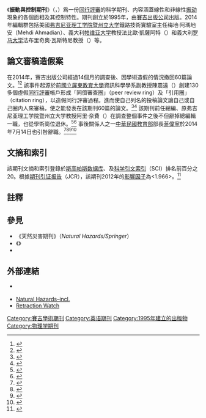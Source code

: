 {{noteTA
|T=zh-hant:振動與控制期刊; zh-hans:振动与控制杂志
|G1=Journal of Vibration and Control
}}
{{Infobox journal
| title = 震動與控制期刊<br>{{small|Journal of Vibration and Control}}
| cover = 
| editor = 梅地·阿瑪地安<br/>（{{lang|en|Mehdi Ahmadian}}）<br/>法比歐·凱撒阿特<br/>（{{lang|en|Fabio Casciati}}）<br/>法布里奇奧·瓦斯特尼<br/>（{{lang|en|Fabrizio Vestroni}}）
| discipline = [[振动|振动]]（聲學、機械工程、力學）
| former_names =
| abbreviation = {{lang|en|J. Vib. Control}}
| publisher = [[賽吉出版公司|賽吉出版公司]]
| language = 英語
| country = 
| frequency = 每年16期
| history = 1995年－現在
| openaccess = 
| license = 
| impact = 1.966
| impact-year = 2012
| website = http://www.sagepub.com/journals/Journal201401/title
| link1 = http://jvc.sagepub.com/content/current
| link1-name = 線上閱讀
| link2 = http://jvc.sagepub.com/content/by/year
| link2-name = 線上閱讀
| JSTOR = 
| OCLC = 40095739
| LCCN = 95660075
| CODEN = JVCOFX
| ISSN = 1077-5463
| eISSN = 1741-2986
}}

《'''振動與控制期刊'''》（''{{lang|en|Journal of Vibration and Control}}''，{{lang|en|JVC}}）爲一份[[同行評審|同行評審]]的科学期刊、内容涵蓋線性和非線性[[振动|振动]]現象的各個面相及其控制特性。期刊創立於1995年，由[[賽吉出版公司|賽吉出版公司]]出版。2014年編輯群包括美國[[弗吉尼亚理工学院暨州立大学|弗吉尼亚理工学院暨州立大学]]鐵路技術實驗室主任梅地·阿瑪地安（Mehdi Ahmadian）、義大利[[帕维亚大学|帕维亚大学]]教授法比歐·凱薩阿特（{{lang|it|Fabio Casciati}}）和義大利[[罗马大学|罗马大学]]法布里奇奧·瓦斯特尼教授（{{lang|it|Fabrizio Vestroni}}）等。

==論文審稿造假案==
{{main|陳震遠論文審稿造假案}}
在2014年，賽吉出版公司經過14個月的調查後、因學術造假的情況撤回60篇論文。<ref>{{Cite news|author=Fred Barbash|title=Scholarly journal retracts 60 articles, smashes ‘peer review ring’|url=http://www.washingtonpost.com/news/morning-mix/wp/2014/07/10/scholarly-journal-retracts-60-articles-smashes-peer-review-ring/|work=''The Washington Post''|language=en|date=2014-07-10|accessdate=2014-07-18}}</ref><ref>{{Cite web|author=李家同|title=假論文失焦了！李家同：JVC審稿制度太荒唐|url=http://www.setnews.net/ColumnNews.aspx?PageGroupID=9&NewsID=31261|work=三立新聞網|date=2014-07-16|language=zh-tw|accessdate=2014-07-18}}</ref> 該事件起源於前[[國立屏東教育大學|國立屏東教育大學]]資訊科學學系副教授陳震遠（{{lang|en|Peter Chen}}）創建130多個虛假[[同行評審|同行評審]]帳戶形成「同儕審查圈」（peer review ring）及「引用圈」（citation ring），以造假同行評審過程。進而使自己列名的投稿論文讓自己或自己圈内人來審稿，使之能發表在該期刊60篇的論文。<ref>{{Cite news|author=Fred Barbash|title=An obscure academic journal. A memorable peer review scandal|url=http://www.washingtonpost.com/news/morning-mix/wp/2014/07/11/the-most-brazen-peer-review-scandal-anyone-can-remember/|work=''The Washington Post''|language=en|date=2014-07-11|accessdate=2014-07-18}}</ref><ref>{{cite web |url=http://www.uk.sagepub.com/aboutus/press/2014/jul/7.htm |title=Retraction Notice |journal=''Journal of Vibration and Control'' |language=en |publisher=SAGE |date=2014-07-09 |access-date=2014-07-17 |archive-url=https://web.archive.org/web/20140812053652/http://www.uk.sagepub.com/aboutus/press/2014/jul/7.htm |archive-date=2014-08-12 |dead-url=yes }}</ref> 該期刊前任總編、原弗吉尼亚理工学院暨州立大学教授阿里·奈費（{{lang|en|Ali H. Nayfeh}}）在調查整個事件之後不但辭掉總編輯一職，也從學術崗位退休。<ref>{{cite news |last=Barbash |first=Fred |url=http://www.washingtonpost.com/news/morning-mix/wp/2014/07/10/scholarly-journal-retracts-60-articles-smashes-peer-review-ring/ |title=Scholarly journal retracts 60 articles, smashes "peer review ring" |newspaper=''The Washington Post''|language=en |date=2014-02-02 |accessdate=2014-07-10}}</ref><ref>{{Cite news|author=林秀姿|title=審期刊明顯失職 主編提前退休|url=http://udn.com/NEWS/NATIONAL/NATS1/8799200.shtml|work=《聯合報》|date=2014-07-12|language=zh-tw|accessdate=2014-07-18}}</ref> 事後關係人之一[[中華民國教育部|中華民國教育部]]部長[[蔣偉寧|蔣偉寧]]於2014年7月14日也引咎辭職。<ref>{{Cite news|author=賴佑維|title=中央大學副校長：歡迎蔣偉寧回來|url=http://udn.com/NEWS/NATIONAL/NATS1/8808858.shtml#104|work=《聯合報》|date=2014-07-17|language=zh-tw|accessdate=2014-07-18}}</ref><ref>{{Cite news|author=馮克芸|title=全球論文被撤 10年增10倍|url=http://udn.com/NEWS/WORLD/WOR4/8836981.shtml#104|work=《聯合報》|date=2014-07-30|language=zh-tw|accessdate=2014-07-30}}</ref><ref>{{Cite news|author=Fred Barbash|title=Academia’s seamier side: Lying, cheating and fraud|url=http://www.washingtonpost.com/news/morning-mix/wp/2014/07/29/academias-seamier-side-lying-cheating-and-fraud/|work=''The Washington Post''|language=zh-tw|date=2014-07-29|accessdate=2014-07-30}}</ref><ref>{{Cite news|work=Retraction Watch|title=Taiwan’s education minister resigns in wake of SAGE peer review scandal|url=http://retractionwatch.com/2014/07/14/taiwans-education-minister-resigns-in-wake-of-sage-peer-review-scandal/|language=en|date=2014-07-14|accessdate=2014-07-18}}</ref>

==文摘和索引==
該期刊文摘和索引登錄於[[斯高帕斯数据库|斯高帕斯数据库]]、及[[科学引文索引|科学引文索引]]（SCI）排名前百分之20。根據[[期刊引证报告|期刊引证报告]]（JCR），該期刊2012年的[[影響因子|影響因子]]為<1.966>。<ref name=WoS>{{cite book |year=2013 |chapter=Journal of Vibration and Control |title=2012 [[期刊引证报告|Journal Citation Reports]] |publisher=[[汤森路透|Thomson Reuters]] |edition=Science |series=Web of Science |postscript=.}}</ref>

==註釋==
{{reflist|2}}

==參見==
*《天然災害期刊》（''Natural Hazards/Springer''）
*《{{Link-en|神經外科期刊|Journal of Neurosurgery}}》
*{{Link-en|論文撤回觀察|Retraction Watch}}

==外部連結==
* {{Official website|http://www.sagepub.com/journals/Journal201401/title}} {{en}}
*[http://www.springer.com/earth+sciences+and+geography/natural+hazards/journal/11069 Natural Hazards–incl.] {{en}}
*[http://retractionwatch.com/ Retraction Watch] {{en}}

[[Category:賽吉學術期刊|Category:賽吉學術期刊]]
[[Category:英语期刊|Category:英语期刊]]
[[Category:1995年建立的出版物|Category:1995年建立的出版物]]
[[Category:物理学期刊|Category:物理学期刊]]
